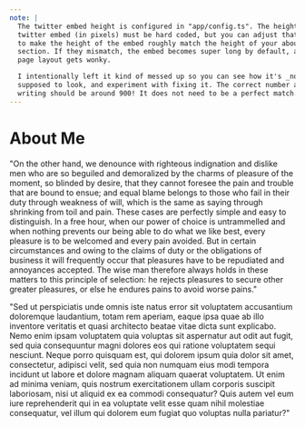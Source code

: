 ```yaml
---
note: |
  The twitter embed height is configured in "app/config.ts". The height of the
  twitter embed (in pixels) must be hard coded, but you can adjust that number
  to make the height of the embed roughly match the height of your about
  section. If they mismatch, the embed becomes super long by default, and the
  page layout gets wonky.

  I intentionally left it kind of messed up so you can see how it's _not_
  supposed to look, and experiment with fixing it. The correct number as of
  writing should be around 900! It does not need to be a perfect match.
---
```


# About Me

"On the other hand, we denounce with righteous indignation and dislike men who
are so beguiled and demoralized by the charms of pleasure of the moment, so
blinded by desire, that they cannot foresee the pain and trouble that are bound
to ensue; and equal blame belongs to those who fail in their duty through
weakness of will, which is the same as saying through shrinking from toil and
pain. These cases are perfectly simple and easy to distinguish. In a free hour,
when our power of choice is untrammelled and when nothing prevents our being
able to do what we like best, every pleasure is to be welcomed and every pain
avoided. But in certain circumstances and owing to the claims of duty or the
obligations of business it will frequently occur that pleasures have to be
repudiated and annoyances accepted. The wise man therefore always holds in
these matters to this principle of selection: he rejects pleasures to secure
other greater pleasures, or else he endures pains to avoid worse pains."

"Sed ut perspiciatis unde omnis iste natus error sit voluptatem accusantium
doloremque laudantium, totam rem aperiam, eaque ipsa quae ab illo inventore
veritatis et quasi architecto beatae vitae dicta sunt explicabo. Nemo enim
ipsam voluptatem quia voluptas sit aspernatur aut odit aut fugit, sed quia
consequuntur magni dolores eos qui ratione voluptatem sequi nesciunt. Neque
porro quisquam est, qui dolorem ipsum quia dolor sit amet, consectetur,
adipisci velit, sed quia non numquam eius modi tempora incidunt ut labore et
dolore magnam aliquam quaerat voluptatem. Ut enim ad minima veniam, quis
nostrum exercitationem ullam corporis suscipit laboriosam, nisi ut aliquid ex
ea commodi consequatur? Quis autem vel eum iure reprehenderit qui in ea
voluptate velit esse quam nihil molestiae consequatur, vel illum qui dolorem
eum fugiat quo voluptas nulla pariatur?"
